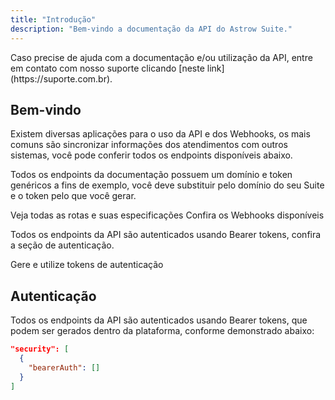 ```yaml
---
title: "Introdução"
description: "Bem-vindo a documentação da API do Astrow Suite."
---
```


<Note>
  Caso precise de ajuda com a documentação e/ou utilização da API, entre em contato com nosso suporte clicando [neste link](https://suporte.com.br).
</Note>

## Bem-vindo

Existem diversas aplicações para o uso da API e dos Webhooks, os mais comuns são sincronizar informações dos atendimentos com outros sistemas, você pode conferir todos os endpoints disponíveis abaixo.

Todos os endpoints da documentação possuem um domínio e token genéricos a fins de exemplo, você deve substituir pelo domínio do seu Suite e o token pelo que você gerar.

<Card title="Suite Endpoints" icon="route" href="https://docs.astrow.com.br/api-reference/endpoint/get">
  Veja todas as rotas e suas especificações
</Card>

<Card title="Webhook" icon="webhook" href="https://docs.astrow.com.br/api-reference">
  Confira os Webhooks disponíveis
</Card>

Todos os endpoints da API são autenticados usando Bearer tokens, confira a seção de autenticação.

<Card title="Autenticação" icon="shield-check" href="https://docs.astrow.com.br/api-reference">
  Gere e utilize tokens de autenticação
</Card>

## Autenticação

Todos os endpoints da API são autenticados usando Bearer tokens, que podem ser gerados dentro da plataforma, conforme demonstrado abaixo:

```json
"security": [
  {
    "bearerAuth": []
  }
]
```